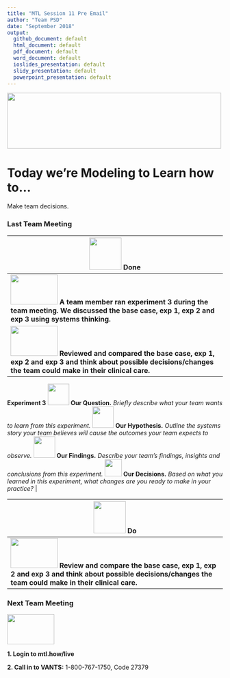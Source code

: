 ```yaml
---
title: "MTL Session 11 Pre Email"
author: "Team PSD"
date: "September 2018"
output: 
  github_document: default
  html_document: default
  pdf_document: default
  word_document: default
  ioslides_presentation: default
  slidy_presentation: default
  powerpoint_presentation: default
---
```



<!-- MTL Logo, HTML img tag -->
<img src = "https://raw.githubusercontent.com/lzim/teampsd/teampsd_style/mtl_logo/mtl_testdontguess_sm.png"
     height = "130" width = "500"> 

# Today we're Modeling to Learn how to...  
<!-- Learning Objectives Icon --> Make team decisions.

### Last Team Meeting
<!-- Do/Done Tables -->
| <img src = "https://raw.githubusercontent.com/lzim/teampsd/hexagon_icons/np_hexagon-check-mark_309690_003F72.png" height = "75" width = "75"> **Done** | 
| --- |
| [<img src = "https://raw.githubusercontent.com/lzim/teampsd/master/resources/logos/mtl_how_sim.png" height = "70" width = "110">](http://mtl.how/sim) **A team member ran experiment 3 during the team meeting. We discussed the base case, exp 1, exp 2 and exp 3 using systems thinking.** |
|[<img src = "https://raw.githubusercontent.com/lzim/teampsd/master/resources/logos/mtl_how_sim.png" height = "70" width = "110">](http://mtl.how/sim) **Reviewed and compared the base case, exp 1, exp 2 and exp 3 and think about possible decisions/changes the team could make in their clinical care.**  |
**Experiment 3**
<img src = "https://github.com/lzim/teampsd/blob/hexagon_icons/np_communication_884666_0083BE.svg" height = "50" width = "50" style = "display: inline-block"/> **Our Question.** *Briefly describe what your team wants to learn from this experiment.*
<img src = "https://github.com/lzim/teampsd/blob/hexagon_icons/np_share_884712_0083BE.svg" height = "50" width = "50" style = "display: inline-block"/> **Our Hypothesis.** *Outline the systems story your team believes will cause the outcomes your team expects to observe.* 
<img src = "https://github.com/lzim/teampsd/blob/hexagon_icons/np_idea_884671_0083BE.svg" height = "50" width = "50" style = "display: inline-block"/> **Our Findings.** *Describe your team's findings, insights and conclusions from this experiment.*
<img src = "https://raw.githubusercontent.com/lzim/teampsd/master/resources/icons/decision.png" height = "40" width = "40" style = "display: inline-block"/> **Our Decisions.** *Based on what you learned in this experiment, what changes are you ready to make in your practice?*     |

<img src = "https://raw.githubusercontent.com/lzim/teampsd/hexagon_icons/np_synchronize_778914_003F72.png" height = "75" width = "75"> **Do** |
| --- |
|[<img src = "https://raw.githubusercontent.com/lzim/teampsd/master/resources/logos/mtl_how_sim.png" height = "70" width = "110">](http://mtl.how/sim) **Review and compare the base case, exp 1, exp 2 and exp 3 and think about possible decisions/changes the team could make in their clinical care.**  |

### Next Team Meeting 
[<img src = "https://github.com/lzim/teampsd/blob/master/resources/logos/mtl_live_sq_sm.png" height = "70" width = "110">](http://mtl.how/live)

**1. Login to mtl.how/live**

**2. Call in to VANTS:** 1-800-767-1750, Code 27379 

